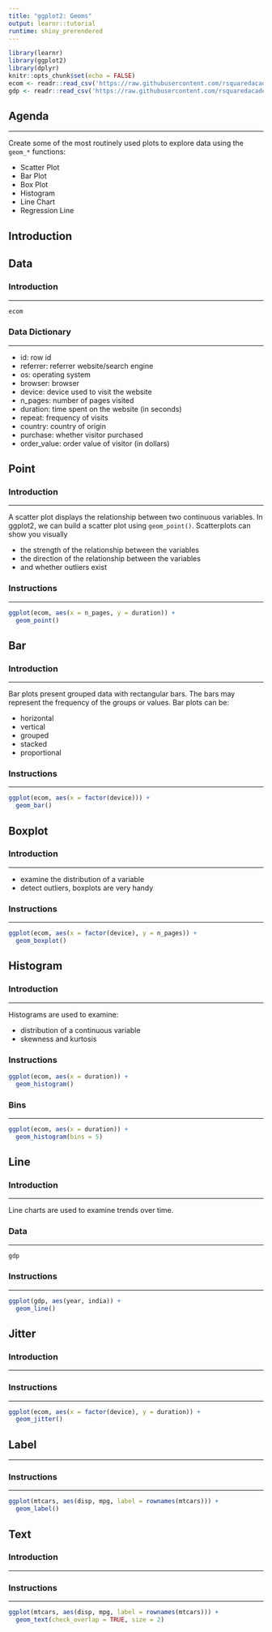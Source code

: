 ```yaml
---
title: "ggplot2: Geoms"
output: learnr::tutorial
runtime: shiny_prerendered
---
```


```r
library(learnr)
library(ggplot2)
library(dplyr)
knitr::opts_chunk$set(echo = FALSE)
ecom <- readr::read_csv('https://raw.githubusercontent.com/rsquaredacademy/datasets/master/web.csv')
gdp <- readr::read_csv('https://raw.githubusercontent.com/rsquaredacademy/datasets/master/gdp.csv')
```

## Agenda

<hr>

Create some of the most routinely used plots to explore data using the `geom_*` functions:

- Scatter Plot
- Bar Plot
- Box Plot
- Histogram
- Line Chart
- Regression Line


## Introduction


## Data

### Introduction

<hr>

```r
ecom
```

### Data Dictionary

<hr>

- id: row id
- referrer: referrer website/search engine
- os: operating system
- browser: browser
- device: device used to visit the website
- n_pages: number of pages visited
- duration: time spent on the website (in seconds)
- repeat: frequency of visits
- country: country of origin
- purchase: whether visitor purchased
- order_value: order value of visitor (in dollars)


## Point

### Introduction

<hr>

A scatter plot displays the relationship between two continuous variables. In ggplot2, we can build a scatter plot using `geom_point()`. Scatterplots can show you visually 

- the strength of the relationship between the variables 
- the direction of the relationship between the variables 
- and whether outliers exist

### Instructions

<hr>

```r
ggplot(ecom, aes(x = n_pages, y = duration)) + 
  geom_point()
```


## Bar 

### Introduction

<hr>

Bar plots present grouped data with rectangular bars. The bars may represent the frequency of the groups or values. Bar plots can be: 

- horizontal 
- vertical
- grouped
- stacked 
- proportional


### Instructions

<hr>

```r
ggplot(ecom, aes(x = factor(device))) +
  geom_bar()
```


## Boxplot

### Introduction

<hr>

- examine the distribution of a variable  
- detect outliers, boxplots are very handy

### Instructions

<hr>

```r
ggplot(ecom, aes(x = factor(device), y = n_pages)) +
  geom_boxplot()
```

## Histogram

### Introduction

<hr>

Histograms are used to examine:

- distribution of a continuous variable
- skewness and kurtosis

### Instructions

```r
ggplot(ecom, aes(x = duration)) +
  geom_histogram()
```

### Bins

<hr>

```r
ggplot(ecom, aes(x = duration)) +
  geom_histogram(bins = 5)
```

## Line

### Introduction

<hr>

Line charts are used to examine trends over time.


### Data

<hr>

```r
gdp
```

### Instructions

<hr>

```r
ggplot(gdp, aes(year, india)) +
  geom_line()
```

## Jitter

### Introduction

<hr>

### Instructions

<hr>


```r
ggplot(ecom, aes(x = factor(device), y = duration)) +
  geom_jitter()
```


## Label

<hr>

### Instructions

<hr>


```r
ggplot(mtcars, aes(disp, mpg, label = rownames(mtcars))) +
  geom_label()
```

## Text

### Introduction

<hr>

### Instructions

<hr>

```r
ggplot(mtcars, aes(disp, mpg, label = rownames(mtcars))) +
  geom_text(check_overlap = TRUE, size = 2)
```

